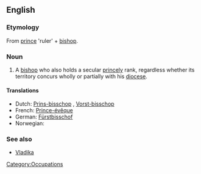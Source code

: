 ==English==
{{wikipedia|Prince-Bishop}}

===Etymology===
From [[prince]] 'ruler' + [[bishop]].

===Noun===
{{en-noun|sg=[[prince]] [[bishop]]}}

# A [[bishop]] who also holds a secular [[princely]] rank, regardless whether its territory concurs wholly or partially with his [[diocese]].

====Translations====
* Dutch: [[Prins-bisschop]] {{m}}, [[Vorst-bisschop]] {{m}}
* French: [[Prince-évêque]] {{m}}
* German: [[Fürstbisschof]] {{m}}
* Norwegian: {{t-|no|fyrstbiskop|m}}

===See also===
* [[Vladika]]

[[Category:Occupations]]